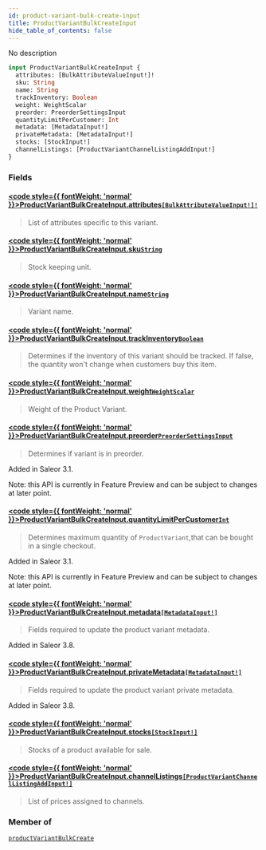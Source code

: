 ```yaml
---
id: product-variant-bulk-create-input
title: ProductVariantBulkCreateInput
hide_table_of_contents: false
---
```








No description

```graphql
input ProductVariantBulkCreateInput {
  attributes: [BulkAttributeValueInput!]!
  sku: String
  name: String
  trackInventory: Boolean
  weight: WeightScalar
  preorder: PreorderSettingsInput
  quantityLimitPerCustomer: Int
  metadata: [MetadataInput!]
  privateMetadata: [MetadataInput!]
  stocks: [StockInput!]
  channelListings: [ProductVariantChannelListingAddInput!]
}
```


### Fields

#### [<code style={{ fontWeight: 'normal' }}>ProductVariantBulkCreateInput.<b>attributes</b></code>](#)<Bullet />[`[BulkAttributeValueInput!]!`](../../../developer/api-reference/inputs/bulk-attribute-value-input) <Badge class="secondary" text="non-null"/> <Badge class="secondary" text="input"/>
> List of attributes specific to this variant.
> 

#### [<code style={{ fontWeight: 'normal' }}>ProductVariantBulkCreateInput.<b>sku</b></code>](#)<Bullet />[`String`](../../../developer/api-reference/scalars/string) <Badge class="secondary" text="scalar"/>
> Stock keeping unit.
> 

#### [<code style={{ fontWeight: 'normal' }}>ProductVariantBulkCreateInput.<b>name</b></code>](#)<Bullet />[`String`](../../../developer/api-reference/scalars/string) <Badge class="secondary" text="scalar"/>
> Variant name.
> 

#### [<code style={{ fontWeight: 'normal' }}>ProductVariantBulkCreateInput.<b>trackInventory</b></code>](#)<Bullet />[`Boolean`](../../../developer/api-reference/scalars/boolean) <Badge class="secondary" text="scalar"/>
> Determines if the inventory of this variant should be tracked. If false, the quantity won't change when customers buy this item.
> 

#### [<code style={{ fontWeight: 'normal' }}>ProductVariantBulkCreateInput.<b>weight</b></code>](#)<Bullet />[`WeightScalar`](../../../developer/api-reference/scalars/weight-scalar) <Badge class="secondary" text="scalar"/>
> Weight of the Product Variant.
> 

#### [<code style={{ fontWeight: 'normal' }}>ProductVariantBulkCreateInput.<b>preorder</b></code>](#)<Bullet />[`PreorderSettingsInput`](../../../developer/api-reference/inputs/preorder-settings-input) <Badge class="secondary" text="input"/>
> Determines if variant is in preorder.

Added in Saleor 3.1.

Note: this API is currently in Feature Preview and can be subject to changes at later point.
> 

#### [<code style={{ fontWeight: 'normal' }}>ProductVariantBulkCreateInput.<b>quantityLimitPerCustomer</b></code>](#)<Bullet />[`Int`](../../../developer/api-reference/scalars/int) <Badge class="secondary" text="scalar"/>
> Determines maximum quantity of `ProductVariant`,that can be bought in a single checkout.

Added in Saleor 3.1.

Note: this API is currently in Feature Preview and can be subject to changes at later point.
> 

#### [<code style={{ fontWeight: 'normal' }}>ProductVariantBulkCreateInput.<b>metadata</b></code>](#)<Bullet />[`[MetadataInput!]`](../../../developer/api-reference/inputs/metadata-input) <Badge class="secondary" text="list"/> <Badge class="secondary" text="input"/>
> Fields required to update the product variant metadata.

Added in Saleor 3.8.
> 

#### [<code style={{ fontWeight: 'normal' }}>ProductVariantBulkCreateInput.<b>privateMetadata</b></code>](#)<Bullet />[`[MetadataInput!]`](../../../developer/api-reference/inputs/metadata-input) <Badge class="secondary" text="list"/> <Badge class="secondary" text="input"/>
> Fields required to update the product variant private metadata.

Added in Saleor 3.8.
> 

#### [<code style={{ fontWeight: 'normal' }}>ProductVariantBulkCreateInput.<b>stocks</b></code>](#)<Bullet />[`[StockInput!]`](../../../developer/api-reference/inputs/stock-input) <Badge class="secondary" text="list"/> <Badge class="secondary" text="input"/>
> Stocks of a product available for sale.
> 

#### [<code style={{ fontWeight: 'normal' }}>ProductVariantBulkCreateInput.<b>channelListings</b></code>](#)<Bullet />[`[ProductVariantChannelListingAddInput!]`](../../../developer/api-reference/inputs/product-variant-channel-listing-add-input) <Badge class="secondary" text="list"/> <Badge class="secondary" text="input"/>
> List of prices assigned to channels.
> 



### Member of

[`productVariantBulkCreate`](../../../developer/api-reference/mutations/product-variant-bulk-create)  <Badge class="secondary" text="mutation"/>



